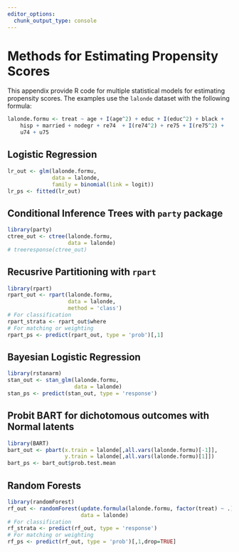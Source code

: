```yaml
---
editor_options: 
  chunk_output_type: console
---
```


# Methods for Estimating Propensity Scores {#appendix-psmodels}

This appendix provide R code for multiple statistical models for estimating propensity scores. The examples use the `lalonde` dataset with the following formula:

```r
lalonde.formu <- treat ~ age + I(age^2) + educ + I(educ^2) + black +
	hisp + married + nodegr + re74  + I(re74^2) + re75 + I(re75^2) +
	u74 + u75
```

## Logistic Regression

```r
lr_out <- glm(lalonde.formu,
			  data = lalonde,
			  family = binomial(link = logit))
lr_ps <- fitted(lr_out)
```


## Conditional Inference Trees with `party` package

```r
library(party)
ctree_out <- ctree(lalonde.formu,
				   data = lalonde)
# treeresponse(ctree_out)
```


## Recusrive Partitioning with `rpart`

```r
library(rpart)
rpart_out <- rpart(lalonde.formu,
				   data = lalonde,
				   method = 'class')
# For classification
rpart_strata <- rpart_out$where
# For matching or weighting
rpart_ps <- predict(rpart_out, type = 'prob')[,1]
```

## Bayesian Logistic Regression

```r
library(rstanarm)
stan_out <- stan_glm(lalonde.formu,
					 data = lalonde)
stan_ps <- predict(stan_out, type = 'response')
```

## Probit BART for dichotomous outcomes with Normal latents

```r
library(BART)
bart_out <- pbart(x.train = lalonde[,all.vars(lalonde.formu)[-1]],
				  y.train = lalonde[,all.vars(lalonde.formu)[1]])
bart_ps <- bart_out$prob.test.mean
```

## Random Forests


```r
library(randomForest)
rf_out <- randomForest(update.formula(lalonde.formu, factor(treat) ~ .),
					   data = lalonde)
# For classification
rf_strata <- predict(rf_out, type = 'response')
# For matching or weighting
rf_ps <- predict(rf_out, type = 'prob')[,1,drop=TRUE]
```
